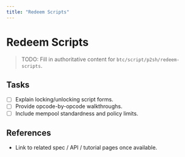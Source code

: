 ```yaml
---
title: "Redeem Scripts"
---
```


# Redeem Scripts

> TODO: Fill in authoritative content for `btc/script/p2sh/redeem-scripts`.

## Tasks
- [ ] Explain locking/unlocking script forms.
- [ ] Provide opcode-by-opcode walkthroughs.
- [ ] Include mempool standardness and policy limits.

## References
- Link to related spec / API / tutorial pages once available.
